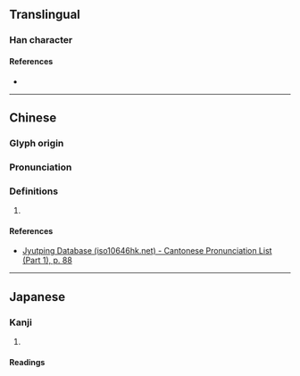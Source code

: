 {{character info/new}}
==Translingual==

===Han character===
{{Han char|rn=32|rad=土|as=09|sn=12|four=|canj=GVNO|ids=⿰土彖}}

====References====
* {{Han ref|kx=0233.130|dkj=05252|dj=0470.290|hdz=10469.130|uh=581F|ud=22559}}

----

==Chinese==
{{zh-forms}}

===Glyph origin===
{{Han etym}}

===Pronunciation===
{{zh-pron
|m=zhuàn
|c=zyun6
|mc=y
|oc=y
|ma=
|cat=pn
}}

===Definitions===
{{zh-hanzi}}

# {{rfdef|zh}}

====References====
* [http://www.iso10646hk.net/jp/document/download.jsp Jyutping Database (iso10646hk.net) - Cantonese Pronunciation List (Part 1), p. 88]

----

==Japanese==

===Kanji===
{{ja-kanji|grade=|rs=土09}}

# {{defn|lang=ja|sort=土09}}

====Readings====
{{ja-readings|on=[[てん]] (ten), [[でん]] (den)|kun=[[うね]] (une)}}